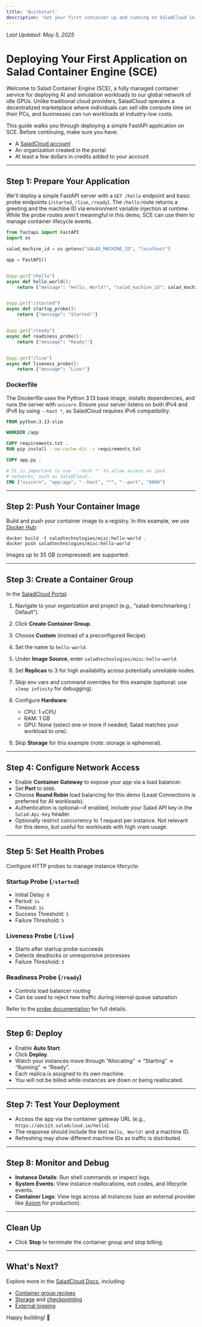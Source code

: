 ```yaml
---
title: 'Quickstart'
description: 'Get your first container up and running on SaladCloud in minutes!'
---
```


_Last Updated: May 5, 2025_

# Deploying Your First Application on Salad Container Engine (SCE)

Welcome to Salad Container Engine (SCE), a fully managed container service for deploying AI and simulation workloads to
our global network of idle GPUs. Unlike traditional cloud providers, SaladCloud operates a decentralized marketplace
where individuals can sell idle compute time on their PCs, and businesses can run workloads at industry-low costs.

This guide walks you through deploying a simple FastAPI application on SCE. Before continuing, make sure you have:

- A [SaladCloud account](https://portal.salad.com)
- An organization created in the portal
- At least a few dollars in credits added to your account

---

## Step 1: Prepare Your Application

We'll deploy a simple FastAPI server with a `GET /hello` endpoint and basic probe endpoints (`/started`, `/live`,
`/ready`). The `/hello` route returns a greeting and the machine ID via environment variable injection at runtime. While
the probe routes aren't meaningful in this demo, SCE can use them to manage container lifecycle events.

```python app.py
from fastapi import FastAPI
import os

salad_machine_id = os.getenv("SALAD_MACHINE_ID", "localhost")

app = FastAPI()


@app.get("/hello")
async def hello_world():
    return {"message": "Hello, World!", "salad_machine_id": salad_machine_id}


@app.get("/started")
async def startup_probe():
    return {"message": "Started!"}


@app.get("/ready")
async def readiness_probe():
    return {"message": "Ready!"}


@app.get("/live")
async def liveness_probe():
    return {"message": "Live!"}
```

### Dockerfile

The Dockerfile uses the Python 3.13 base image, installs dependencies, and runs the server with `uvicorn`. Ensure your
server listens on both IPv4 and IPv6 by using `--host *`, as SaladCloud requires IPv6 compatibility.

```dockerfile Dockerfile
FROM python:3.13-slim

WORKDIR /app

COPY requirements.txt .
RUN pip install --no-cache-dir -r requirements.txt

COPY app.py .

# It is important to use `--host *` to allow access on ipv6
# networks, such as SaladCloud.
CMD ["uvicorn", "app:app", "--host", "*", "--port", "8000"]
```

---

## Step 2: Push Your Container Image

Build and push your container image to a registry. In this example, we use
[Docker Hub](https://hub.docker.com/layers/saladtechnologies/misc/hello-world/images/sha256-37cd1bf360e4858a1820b0432f278d83a2eb8e8a75f700df79e481686226b8b4):

```shell
docker build -t saladtechnologies/misc:hello-world .
docker push saladtechnologies/misc:hello-world
```

Images up to 35 GB (compressed) are supported.

---

## Step 3: Create a Container Group

In the [SaladCloud Portal](https://portal.salad.com):

1. Navigate to your organization and project (e.g., “salad-benchmarking / Default”).
2. Click **Create Container Group**.
3. Choose **Custom** (instead of a preconfigured Recipe).
4. Set the name to `hello-world`.
5. Under **Image Source**, enter `saladtechnologies/misc:hello-world`.
6. Set **Replicas** to 3 for high availability across potentially unreliable nodes.
7. Skip env vars and command overrides for this example (optional: use `sleep infinity` for debugging).
8. Configure **Hardware**:

   - CPU: 1 vCPU
   - RAM: 1 GB
   - GPU: None (select one or more if needed; Salad matches your workload to one).

9. Skip **Storage** for this example (note: storage is ephemeral).

---

## Step 4: Configure Network Access

- Enable **Container Gateway** to expose your app via a load balancer.
- Set **Port** to `8000`.
- Choose **Round Robin** load balancing for this demo (Least Connections is preferred for AI workloads).
- Authentication is optional—if enabled, include your Salad API key in the `Salad-Api-Key` header.
- Optionally restrict concurrency to 1 request per instance. Not relevant for this demo, but useful for workloads with
  high vram usage.

---

## Step 5: Set Health Probes

Configure HTTP probes to manage instance lifecycle:

### Startup Probe (`/started`)

- Initial Delay: `0`
- Period: `1s`
- Timeout: `1s`
- Success Threshold: `1`
- Failure Threshold: `5`

### Liveness Probe (`/live`)

- Starts after startup probe succeeds
- Detects deadlocks or unresponsive processes
- Failure Threshold: `3`

### Readiness Probe (`/ready`)

- Controls load balancer routing
- Can be used to reject new traffic during internal queue saturation

Refer to the [probe documentation](https://docs.salad.com/docs/container-engine/probes) for full details.

---

## Step 6: Deploy

- Enable **Auto Start**.
- Click **Deploy**.
- Watch your instances move through “Allocating” → “Starting” → “Running” → “Ready”.
- Each replica is assigned to its own machine.
- You will not be billed while instances are down or being reallocated.

---

## Step 7: Test Your Deployment

- Access the app via the container gateway URL (e.g., `https://abc123.saladcloud.io/hello`).
- The response should include the text `Hello, World!` and a machine ID.
- Refreshing may show different machine IDs as traffic is distributed.

---

## Step 8: Monitor and Debug

- **Instance Details**: Run shell commands or inspect logs.
- **System Events**: View instance reallocations, exit codes, and lifecycle events.
- **Container Logs**: View logs across all instances (use an external provider like [Axiom](https://axiom.co) for
  production).

---

## Clean Up

- Click **Stop** to terminate the container group and stop billing.

---

## What's Next?

Explore more in the [SaladCloud Docs](https://docs.salad.com), including:

- [Container group recipes](/products/recipes/overview)
- [Storage](/tutorials/high-performance-storage-solutions) and
  [checkpointing](/guides/long-running-tasks/solution-overview)
- [External logging](/products/sce/container-groups/external-logging/external-logging)

Happy building! 🚀
